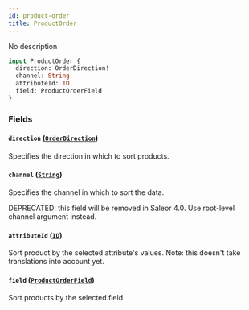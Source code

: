 ```yaml
---
id: product-order
title: ProductOrder
---
```


No description

```graphql
input ProductOrder {
  direction: OrderDirection!
  channel: String
  attributeId: ID
  field: ProductOrderField
}
```

### Fields

#### `direction` ([`OrderDirection`](../../../developer/api-reference/enums/order-direction))

Specifies the direction in which to sort products.

#### `channel` ([`String`](../../../developer/api-reference/scalars/string))

Specifies the channel in which to sort the data.

DEPRECATED: this field will be removed in Saleor 4.0. Use root-level channel argument instead.

#### `attributeId` ([`ID`](../../../developer/api-reference/scalars/id))

Sort product by the selected attribute's values.
Note: this doesn't take translations into account yet.

#### `field` ([`ProductOrderField`](../../../developer/api-reference/enums/product-order-field))

Sort products by the selected field.

